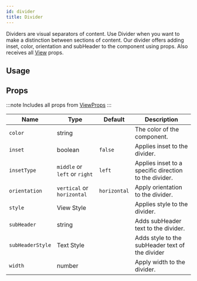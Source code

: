 ```yaml
---
id: divider
title: Divider
---
```



Dividers are visual separators of content.
Use Divider when you want to make a distinction between sections of content.
Our divider offers adding inset, color, orientation and subHeader to the component using props.
Also receives all [View](https://reactnative.dev/docs/view#props) props.

## Usage

<Usage />

## Props

:::note
Includes all props from [ViewProps](https://reactnative.dev/docs/view#props)
:::

<div class='table-responsive'>

| Name             | Type                          | Default      | Description                                           |
| ---------------- | ----------------------------- | ------------ | ----------------------------------------------------- |
| `color`          | string                        |              | The color of the component.                           |
| `inset`          | boolean                       | `false`      | Applies inset to the divider.                         |
| `insetType`      | `middle` or `left` or `right` | `left`       | Applies inset to a specific direction to the divider. |
| `orientation`    | `vertical` or `horizontal`    | `horizontal` | Apply orientation to the divider.                     |
| `style`          | View Style                    |              | Applies style to the divider.                         |
| `subHeader`      | string                        |              | Adds subHeader text to the divider.                   |
| `subHeaderStyle` | Text Style                    |              | Adds style to the subHeader text of the divider       |
| `width`          | number                        |              | Apply width to the divider.                           |

</div>
